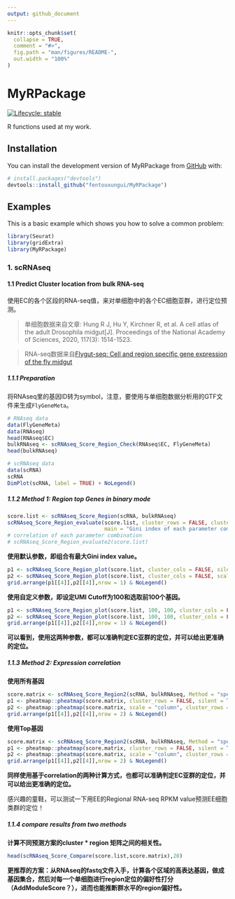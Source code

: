 ```yaml
---
output: github_document
---
```


<!-- README.md is generated from README.Rmd. Please edit that file -->

```r
knitr::opts_chunk$set(
  collapse = TRUE,
  comment = "#>",
  fig.path = "man/figures/README-",
  out.width = "100%"
)
```

# MyRPackage

<!-- badges: start -->
[![Lifecycle: stable](https://img.shields.io/badge/lifecycle-stable-brightgreen.svg)](https://lifecycle.r-lib.org/articles/stages.html#stable)
<!-- badges: end -->

R functions used at my work.

## Installation

You can install the development version of MyRPackage from [GitHub](https://github.com/fentouxungui/MyRPackage) with:

``` r
# install.packages("devtools")
devtools::install_github("fentouxungui/MyRPackage")
```

## Examples

This is a basic example which shows you how to solve a common problem:

```r
library(Seurat)
library(gridExtra)
library(MyRPackage)
```

### 1. scRNAseq

#### 1.1 Predict Cluster location from bulk RNA-seq

使用EC的各个区段的RNA-seq值，来对单细胞中的各个EC细胞亚群，进行定位预测。

> 单细胞数据来自文章: Hung R J, Hu Y, Kirchner R, et al. A cell atlas of the adult Drosophila midgut[J]. Proceedings of the National Academy of Sciences, 2020, 117(3): 1514-1523.

> RNA-seq数据来自[Flygut-seq: Cell and region specific gene expression of the fly midgut](http://flygutseq.buchonlab.com/)

##### 1.1.1 Preparation

将RNAseq里的基因ID转为symbol，注意，要使用与单细胞数据分析用的GTF文件来生成``FlyGeneMeta``。

```r
# RNAseq data
data(FlyGeneMeta)
data(RNAseq)
head(RNAseq$EC)
bulkRNAseq <- scRNAseq_Score_Region_Check(RNAseq$EC, FlyGeneMeta)
head(bulkRNAseq)
```

```r
# scRNAseq data
data(scRNA)
scRNA
DimPlot(scRNA, label = TRUE) + NoLegend()
```


##### 1.1.2 Method 1: Region top Genes in binary mode

```r
score.list <- scRNAseq_Score_Region(scRNA, bulkRNAseq)
scRNAseq_Score_Region_evaluate(score.list, cluster_rows = FALSE, cluster_cols = FALSE, 
                               main = "Gini index of each parameter combination (x - Top Genes, y - UMI Cutoff)")
# correlation of each parameter combination
# scRNAseq_Score_Region_evaluate2(score.list)
```

**使用默认参数，即组合有最大Gini index value。**

```r
p1 <- scRNAseq_Score_Region_plot(score.list, cluster_cols = FALSE, silent = TRUE)
p2 <- scRNAseq_Score_Region_plot(score.list, cluster_cols = FALSE, scale = "row", silent = TRUE)
grid.arrange(p1[[4]],p2[[4]],nrow = 1) & NoLegend()
```

**使用自定义参数，即设定UMI Cutoff为100和选取前100个基因。**


```r
p1 <- scRNAseq_Score_Region_plot(score.list, 100, 100, cluster_cols = FALSE, silent = TRUE)
p2 <- scRNAseq_Score_Region_plot(score.list, 100, 100, cluster_cols = FALSE, scale = "row", silent = TRUE)
grid.arrange(p1[[4]],p2[[4]],nrow = 1) & NoLegend()
```


**可以看到，使用这两种参数，都可以准确判定EC亚群的定位，并可以给出更准确的定位。**

##### 1.1.3 Method 2: Expression correlation

**使用所有基因**

```r
score.matrix <- scRNAseq_Score_Region2(scRNA, bulkRNAseq, Method = "spearman")
p1 <- pheatmap::pheatmap(score.matrix, cluster_rows = FALSE, silent = TRUE)
p2 <- pheatmap::pheatmap(score.matrix, scale = "column", cluster_rows = FALSE, silent = TRUE)
grid.arrange(p1[[4]],p2[[4]],nrow = 2) & NoLegend()
```

**使用Top基因**

```r
score.matrix <- scRNAseq_Score_Region2(scRNA, bulkRNAseq, Method = "spearman", Genes.Selection = "Top")
p1 <- pheatmap::pheatmap(score.matrix, cluster_rows = FALSE, silent = TRUE)
p2 <- pheatmap::pheatmap(score.matrix, scale = "column", cluster_rows = FALSE, silent = TRUE)
grid.arrange(p1[[4]],p2[[4]],nrow = 2) & NoLegend()
```

**同样使用基于correlation的两种计算方式，也都可以准确判定EC亚群的定位，并可以给出更准确的定位。**

感兴趣的童鞋，可以测试一下用EE的Regional RNA-seq RPKM value预测EE细胞类群的定位！

##### 1.1.4 compare results from two methods

**计算不同预测方案的cluster * region 矩阵之间的相关性。**

```r
head(scRNAseq_Score_Compare(score.list,score.matrix),20)
```

**更推荐的方案：从RNAseq的fastq文件入手，计算各个区域的高表达基因，做成基因集合，然后对每一个单细胞进行region定位的偏好性打分（AddModuleScore？），进而也能推断群水平的region偏好性。**


